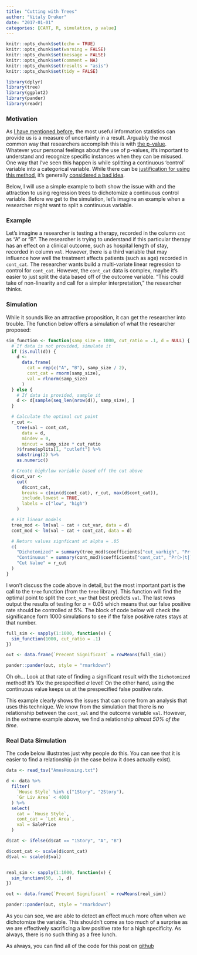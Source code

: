 ```yaml
---
title: "Cutting with Trees"
author: "Vitaly Druker"
date: "2017-01-01"
categories: [CART, R, simulation, p value]
---
```

```r
knitr::opts_chunk$set(echo = TRUE)
knitr::opts_chunk$set(warning = FALSE)
knitr::opts_chunk$set(message = FALSE)
knitr::opts_chunk$set(comment = NA)
knitr::opts_chunk$set(results = "asis")
knitr::opts_chunk$set(tidy = FALSE)

library(dplyr)
library(tree)
library(ggplot2)
library(pander)
library(readr)
```

### Motivation  

As [I have mentioned before](http://www.westendstats.com/2016/11/conditional-mle-variance/), the most useful information statistics can provide us is a measure of uncertainty in a result. Arguably the most common way that researchers accomplish this is with [the p-value](http://blog.minitab.com/blog/adventures-in-statistics-2/how-to-correctly-interpret-p-values). Whatever your personal feelings about the use of p-values, it's important to understand and recognize specific instances when they can be misused. 
One way that I've seen this happen is while splitting a continuous 'control' variable into a categorical variable. While there can be [justification for using this method](https://www.ma.utexas.edu/users/mks/statmistakes/dividingcontinuousintocategories.html), it's generally [considered a bad idea](http://onlinelibrary.wiley.com/doi/10.1002/sim.2331/full).

Below, I will use a simple example to both show the issue with and the attraction to using regression trees to dichotomize a continuous control variable. Before we get to the simulation, let's imagine an example when a researcher might want to split a continuous variable. 

### Example  

Let's imagine a researcher is testing a therapy, recorded in the column `cat` as "A" or "B". The researcher is trying to understand if this particular therapy has an effect on a clinical outcome, such as hospital length of stay, recorded in column `val`. However, there is a third variable that may influence how well the treatment affects patients (such as age) recorded in `cont_cat`. The researcher wants build a multi-variate linear regression to control for `cont_cat`. However, the `cont_cat` data is complex, maybe it's easier to just split the data based off of the outcome variable. "This could take of non-linearity and call for a simpler interpretation," the researcher thinks. 

### Simulation  

While it sounds like an attractive proposition, it can get the researcher into trouble. The function below offers a simulation of what the researcher proposed:

```r
sim_function <- function(samp_size = 1000, cut_ratio = .1, d = NULL) {
  # If data is not provided, simulate it
  if (is.null(d)) {
    d <-
      data.frame(
        cat = rep(c("A", "B"), samp_size / 2),
        cont_cat = rnorm(samp_size),
        val = rlnorm(samp_size)
      )
  } else {
    # If data is provided, sample it
    d <- d[sample(seq_len(nrow(d)), samp_size), ]
  }

  # Calculate the optimal cut point
  r_cut <-
    tree(val ~ cont_cat,
      data = d,
      mindev = 0,
      mincut = samp_size * cut_ratio
    )$frame$splits[1, "cutleft"] %>%
    substring(2) %>%
    as.numeric()

  # Create high/low variable based off the cut above
  d$cut_var <-
    cut(
      d$cont_cat,
      breaks = c(min(d$cont_cat), r_cut, max(d$cont_cat)),
      include.lowest = TRUE,
      labels = c("low", "high")
    )

  # Fit linear models
  tree_mod <- lm(val ~ cat + cut_var, data = d)
  cont_mod <- lm(val ~ cat + cont_cat, data = d)

  # Return values signficant at alpha = .05
  c(
    "Dichotomized" = summary(tree_mod)$coefficients["cut_varhigh", "Pr(>|t|)"] < .05,
    "Continuous" = summary(cont_mod)$coefficients["cont_cat", "Pr(>|t|)"] < .05,
    "Cut Value" = r_cut
  )
}
``` 

I won't discuss the code above in detail, but the most important part is the call to the `tree` function (from the `tree` library). This function will find the optimal point to split the `cont_var` that best predicts `val`. The last rows output the results of testing for $\alpha = 0.05$ which means that our false positive rate should be controlled at 5%. The block of code below will check the significance form 1000 simulations to see if the false positive rates stays at that number.

```r
full_sim <- sapply(1:1000, function(x) {
  sim_function(1000, cut_ratio = .1)
})

out <- data.frame(`Precent Significant` = rowMeans(full_sim))

pander::pander(out, style = "rmarkdown")
```

Oh oh... Look at that rate of finding a significant result with the `Dichotomized` method! It's 10x the prespecified $\alpha$ level! On the other hand, using the continuous value  keeps us at the prespecified false positive rate. 

This example clearly shows the issues that can come from an analysis that uses this technique. We know from the simulation that there is no relationship between the `cont_val` and the outcome variable `val`. However, in the extreme example above, we find a relationship _almost 50% of the time_.

### Real Data Simulation  

The code below illustrates just why people do this. You can see that it is easier to find a relationship (in the case below it does actually exist).

```r
data <- read_tsv("AmesHousing.txt")

d <- data %>%
  filter(
    `House Style` %in% c("1Story", "2Story"),
    `Gr Liv Area` < 4000
  ) %>%
  select(
    cat = `House Style`,
    cont_cat = `Lot Area`,
    val = SalePrice
  )

d$cat <- ifelse(d$cat == "1Story", "A", "B")

d$cont_cat <- scale(d$cont_cat)
d$val <- scale(d$val)


real_sim <- sapply(1:1000, function(x) {
  sim_function(50, .1, d)
})

out <- data.frame(`Precent Significant` = rowMeans(real_sim))

pander::pander(out, style = "rmarkdown")
```  

As you can see, we are able to detect an effect much more often when we dichotomize the variable. This shouldn't come as too much of a surprise as we are effectively sacrificing a low positive rate for a high specificity. As always, there is no such thing as a free lunch. 

As always, you can find all of the code for this post on [github](https://github.com/vitallish/westendstats/tree/master/2017/01)
